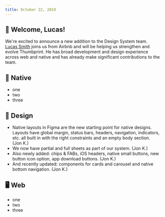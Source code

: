 ```yaml
---
title: October 22, 2019
---
```


## 🎉 Welcome, Lucas!

We're excited to announce a new addition to the Design System team. [Lucas Smith](https://www.linkedin.com/in/lucasosmith/) joins us from Airbnb and will be helping us strengthen and evolve Thumbprint. He has broad development and design experience across web and native and has already make significant contributions to the team.

## 📱 Native

-   one
-   two
-   three

## 🍭 Design

-   Native layouts in Figma are the new starting point for native designs. Layouts have  global margin, status bars, headers, navigation, indicators, etc. all built in with the right constraints and an empty body section. (Jon K.)
-   We now have partial and full sheets as part of our system. (Jon K.)
-   Also newly added: chips & FABs, iOS headers, native small buttons, new button icon option, app download buttons. (Jon K.)
-   And recently updated: components for cards and carousel and native bottom navigation. (Jon K.)

## 🖥 Web

-   one
-   two
-   three

